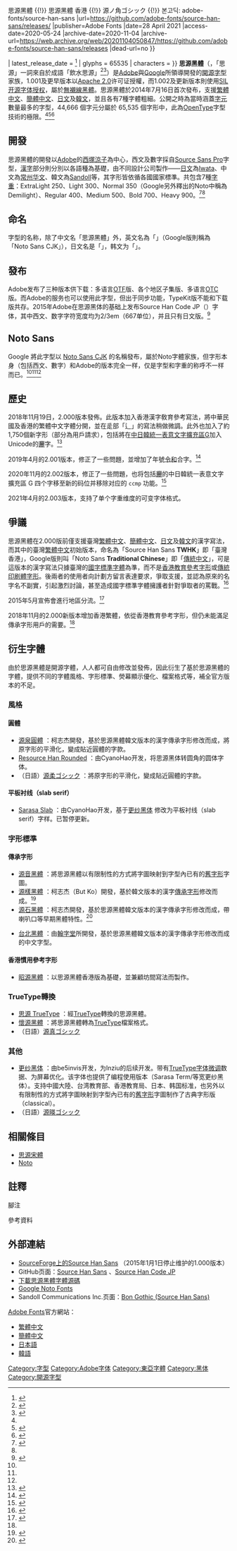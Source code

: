{{Citation style|time=2020-07-02T00:27:27+00:00}}
{{NoteTA|G1=IT|G2=FL}}
{{Infobox font
| name = 思源黑體
| familyname = Source Han
| image = [[File:Source_Han_Sans_Version_2_Specimen.svg|300px]]
| style = [[無襯線|無襯線]]
| classifications =  [[黑体_(字体)|黑體]]
| creator = [[Adobe|Adobe]]（[[小林劍|小林劍]]、[[西塚涼子|西塚涼子]]）、[[Google|Google]]、{{tsl|ja|イワタ|Iwata}}、[[常州华文|常州华文]]、[[Sandoll|Sandoll]]等<ref name="appledaily-20140716-434481"/><ref name="ithome-20140730">[http://www.ithome.com.tw/news/89713 Google如何設計思源黑體字型?消滅豆腐字是最高指導原則] {{Wayback|url=http://www.ithome.com.tw/news/89713 |date=20140802222331 }} -  iThome - 電週文化，戴廷芳，2014-07-30</ref>
| commissioned_by = 
| foundry = [[Adobe|Adobe]]
| foundries = 
| creationdate =
| releasedate =  {{release date and age|2014|07|16}}<ref name="adobeblog">{{cite web |last1=Belohlavek |first1=Caleb |title=Introducing Source Han Sans: An open source Pan-CJK typeface |url=http://blogs.adobe.com/conversations/2014/07/introducing-source-han-sans-an-open-source-pan-cjk-typeface.html |website=Adobe Blog |accessdate=26 October 2019 |date=15 July 2014 |archive-date=2016-08-22 |archive-url=https://web.archive.org/web/20160822071935/http://blogs.adobe.com/conversations/2014/07/introducing-source-han-sans-an-open-source-pan-cjk-typeface.html |dead-url=no }}</ref>
| trademark = 
| based_on = 
| aka = {{lang|en|Source Han Sans}}（[[英文|英文]]名稱）<br>{{lang|zh-hant|思源黑體}}（[[繁體中文|繁體中文]]名稱）<br>{{lang|zh-hans|思源黑体}}（[[簡體中文|簡體中文]]名稱）<br>{{lang|ja|源ノ角ゴシック}}（[[日文|日文]]名稱）<br>{{lang|ko|본고딕}}（[[韓文|韓文]]名稱）
| variations = 
| license = 1.001版及較早版本：[[Apache许可证|Apache许可证]]v2.0<br />1.002版及更新版本：[[SIL开源字体授权|SIL开源字体授权]]v1.1
| sample = 
| shown_here = 
| sample_fullimage = 
| latest_release_version = 2.004<ref>{{cite web |title=Source Han Sans {{!}} 思源黑体 {{!}} 思源黑體 {{!}} 思源黑體 香港 {{!}} 源ノ角ゴシック {{!}} 본고딕: adobe-fonts/source-han-sans |url=https://github.com/adobe-fonts/source-han-sans/releases/ |publisher=Adobe Fonts |date=28 April 2021 |access-date=2020-05-24 |archive-date=2020-11-04 |archive-url=https://web.archive.org/web/20201104050847/https://github.com/adobe-fonts/source-han-sans/releases |dead-url=no }}</ref>
| latest_release_date = {{release date and age|2021|04|08}}<ref>{{Cite web |url=https://github.com/adobe-fonts/source-han-sans/releases |title=存档副本 |access-date=2014-11-03 |archive-date=2020-11-04 |archive-url=https://web.archive.org/web/20201104050847/https://github.com/adobe-fonts/source-han-sans/releases |dead-url=no }}</ref>
| glyphs = 65535
| characters =
}}
{{Chinese
|collapse=yes
|t=思源黑體
|s=思源黑体
|p=Sīyuán Hēitǐ
|bpmf=ㄙ ㄩㄢˊ ㄏㄟ ㄊㄧˇ
|j=si1 jyun4 hak1 tai2
|y=sī yúhn hāk tái
|hiragana=げんのかくごしっく
|kanji=源ノ角ゴシック
|revhep=Gen no Kaku Goshikku
|hangul=본고딕
|hanja=本고딕
|rr=Bon Godik
}}
'''思源黑體'''（{{lang-en|Source Han Sans}}，「思源」一詞來自於成語「飲水思源」<ref>{{cite web|url=https://typekit.com/fonts/source-han-serif-traditional-chinese|title=Source Han Serif Traditional Chinese|website=Adobe Typekit|publisher=Adobe|access-date=2017-04-05|quote=範例文字：這句話後來演變成「飲水思源」這個成語，意為喝水的時候想一想流水的源頭，比喻不忘本。|archive-date=2018-01-11|archive-url=https://web.archive.org/web/20180111002626/https://typekit.com/fonts/source-han-serif-traditional-chinese|dead-url=no}}</ref><ref name="ryoko-adobe">{{cite web|author1=西塚涼子‏|title=Tweet #849270655040143360|url=https://twitter.com/ryon106/status/849270655040143360|website=Twitter|language=ja|access-date=2017-04-05|archive-date=2017-04-22|archive-url=https://web.archive.org/web/20170422054622/https://twitter.com/ryon106/status/849270655040143360|dead-url=no}}</ref>）是[[Adobe|Adobe]]與[[Google|Google]]所領導開發的[[開源|開源]][[字型|字型]]家族，1.001及更早版本以[[Apache_2.0|Apache 2.0]]许可证授權，而1.002及更新版本則使用[[SIL开源字体授权|SIL开源字体授权]]，屬於[[無襯線|無襯線]][[黑体_(字体)|黑體]]。思源黑體於2014年7月16日首次發布，支援[[繁體中文|繁體中文]]、[[簡體中文|簡體中文]]、[[日文|日文]]及[[韓文|韓文]]，並且各有7種字體粗細。公開之時為當時涵蓋[[字元|字元]]數量最多的字型，44,666 個字元分屬於 65,535 個字形中，此為[[OpenType|OpenType]]字型技術的極限。<ref name="appledaily-20140716-434481"/><ref name="ltn-20140716">{{cite web|url = http://3c.ltn.com.tw/3c/news.php?no=13324&type=5|title = 免費字體 +1: Adobe與Google推出思源黑體|date = 2014-07-16|publisher = [[自由時報|自由時報]]|deadurl = yes|archiveurl = https://web.archive.org/web/20140727043625/http://3c.ltn.com.tw/3c/news.php?no=13324&type=5|archivedate = 2014-07-27}}</ref><ref name="techbang-20140716">{{cite web |url = http://www.techbang.com/posts/19067-google-and-adobe-announced-the-launch-of-a-new-digital-fonts-siyuan-bold |title = Adobe與Google聯手推出新數位字體：思源黑體，中日韓多國語系、七種字體 免費下載 |date = 2014-07-16 |publisher = [[T客邦|T客邦]] |author = janus |access-date = 2014-07-22 |archive-date = 2020-10-30 |archive-url = https://web.archive.org/web/20201030134131/https://www.techbang.com/posts/19067-google-and-adobe-announced-the-launch-of-a-new-digital-fonts-siyuan-bold |dead-url = no }}</ref>

== 開發 ==
思源黑體的開發以[[Adobe|Adobe]]的[[西塚涼子|西塚涼子]]為中心，西文及數字採自[[Source_Sans_Pro|Source Sans Pro]]字型，[[漢字|漢字]]部分則分別以各語種為基礎，由不同設計公司製作——[[日文|日文]]為[[Iwata|Iwata]]、中文為[[常州华文|常州华文]]、韓文為[[Sandoll|Sandoll]]等，其字形皆依循各國國家標準。共包含7種[[字重|字重]]：ExtraLight 250、Light 300、Normal 350（Google另外釋出的Noto中稱為Demilight）、Regular 400、Medium 500、Bold 700、Heavy 900。<ref name="appledaily-20140716-434481">{{cite news | url = http://www.appledaily.com.tw/realtimenews/article/new/20140716/434481/ | title = Google、Adobe推「思源黑體」新字體 | date = 2014-07-16 | publisher = [[蘋果日報|蘋果日報]] | author = 朱正庭 | location = 臺北 | accessdate = 2014-07-22 | archive-date = 2015-12-31 | archive-url = https://web.archive.org/web/20151231053640/http://www.appledaily.com.tw/realtimenews/article/new/20140716/434481 | dead-url = no }}</ref><ref name="techbang-20140716"/>

== 命名 ==
字型的名称，除了中文名「思源黑體」外，英文名為「{{lang|en|Source Han Sans}}」（Google版則稱為「Noto Sans CJK」），日文名是「{{lang|ja|源ノ角ゴシック}}」，韩文为「{{lang|ko|본고딕}}」。

== 發布 ==
Adobe发布了三种版本供下载：多语言[[OpenType|OTF]]版、各个地区子集版、多语言[[OTC|OTC]]版。而Adobe的{{link-en|TypeKit|TypeKit}}服务也可以使用此字型，但出于同步功能，TypeKit版不能和下载版共存。2015年Adobe在思源黑体的基础上发布Source Han Code JP（{{lang|ja|源ノ角ゴシック Code JP}}）字体，其中西文、数字字符宽度均为2/3em（667单位），并且只有日文版。<ref>{{Cite web |url=https://blogs.adobe.com/CCJKType/2015/06/source-han-code-jp.html |title=Introducing Source Han Code JP |access-date=2016-08-16 |archive-date=2021-01-19 |archive-url=https://web.archive.org/web/20210119192539/https://blogs.adobe.com/CCJKType/2015/06/source-han-code-jp.html |dead-url=no }}</ref>

== Noto Sans ==
Google 將此字型以 [[Noto_Sans_CJK|Noto Sans CJK]] 的名稱發布，屬於Noto字體家族{{efn| name = noto |1= 電腦無法顯示的字型，會出現空白的[[虚缺号|方格]]，這些方格又稱為「豆腐」。而Noto字型的目的就是要消滅這些豆腐（意即盡可能地補上缺少的字元），所以「Noto」一詞其實源自於「'''No''' more '''to'''fu」（不再有豆腐）。<ref name="ithome-20140730"/>}}，但字形本身（包括西文、數字）和Adobe的版本完全一样，仅是字型和字重的称呼不一样而已。<ref name="appledaily-20140716-434481"/><ref name="ltn-20140716"/><ref name="techbang-20140716"/>

== 歷史 ==
2018年11月19日，2.000版本發佈。此版本加入香港漢字敎育參考寫法，將中華民國及香港的繁體中文字體分開，並在辵部「辶」的寫法稍做微調。此外也加入了約1,750個新字形（部分為用戶請求），包括將在[[中日韓統一表意文字擴充區G|中日韓統一表意文字擴充區G]]加入Unicode的[[wikt:𰻞|𰻞]]字。<ref name=":0">{{Cite web|url=https://raw.githubusercontent.com/adobe-fonts/source-han-sans/release/SourceHanSansReadMe.pdf|title=Source Han Sans Version 2.000 ReadMe|accessdate=2018-11-19|author=|date=|publisher=|archive-date=2021-02-26|archive-url=https://web.archive.org/web/20210226210545/https://raw.githubusercontent.com/adobe-fonts/source-han-sans/release/SourceHanSansReadMe.pdf|dead-url=no}}</ref>

2019年4月的2.001版本，修正了一些問題，並增加了年號[[令和|令和]]合字。<ref>{{cite web |title=Source Han Sans Version 2.001 |url=https://github.com/adobe-fonts/source-han-sans/raw/release/SourceHanSansReadMe.pdf |publisher=Adobe Fonts |accessdate=2019-07-16 |language=en |archive-date=2019-08-18 |archive-url=https://web.archive.org/web/20190818082152/https://raw.githubusercontent.com/adobe-fonts/source-han-sans/release/SourceHanSansReadMe.pdf |dead-url=no }}</ref>

2020年11月的2.002版本，修正了一些問題，也将包括[[wikt:𰻞|𰻞]]的中日韓統一表意文字擴充區 G 四个字移至新的码位并移除对应的 <code>ccmp</code> 功能。<ref>{{cite web |title=Source Han Sans Version 2.002 |url=https://github.com/adobe-fonts/source-han-sans/raw/release/SourceHanSansReadMe.pdf |publisher=Adobe Fonts |accessdate=2020-11-04 |language=en |archive-date=2019-08-18 |archive-url=https://web.archive.org/web/20190818082152/https://raw.githubusercontent.com/adobe-fonts/source-han-sans/release/SourceHanSansReadMe.pdf |dead-url=no }}</ref>

2021年4月的2.003版本，支持了单个字重维度的可变字体格式。

== 爭議 ==
思源黑體在2.000版前僅支援臺灣[[繁體中文|繁體中文]]、[[簡體中文|簡體中文]]、[[日文|日文]]及[[韓文|韓文]]的漢字寫法，而其中的臺灣[[繁體中文|繁體中文]]初始版本，命名為「Source Han Sans '''TWHK'''」即「臺灣香港」，Google版則叫「Noto Sans '''Traditional Chinese'''」即「[[傳統字形|傳統中文]]」，可是這版本的漢字寫法只據臺灣的[[國字標準字體|國字標準字體]]為準，而不是[[常用字字形表|香港教育參考字形]]或[[舊字形|傳統印刷體字形]]。後兩者的使用者向計劃方留言表達要求，爭取支援，並認為原來的名字名不副實，引起激烈討論，甚至造成國字標準字體擁護者針對爭取者的罵戰。<ref>{{Cite web|title=請還原Traditional Chinese的眞正Tradition寫法 · Issue #6 · adobe-fonts/source-han-sans|url=https://github.com/adobe-fonts/source-han-sans/issues/6|work=GitHub|accessdate=2019-05-07|language=en|archive-date=2021-11-11|archive-url=https://web.archive.org/web/20211111113555/https://github.com/adobe-fonts/source-han-sans/issues/6|dead-url=no}}</ref>

2015年5月宣佈會進行地區分流。<ref>{{Cite web|title=Splitting TWHK into TW & HK · Issue #48 · adobe-fonts/source-han-sans|url=https://github.com/adobe-fonts/source-han-sans/issues/48|work=GitHub|accessdate=2019-05-07|language=en|archive-date=2021-08-25|archive-url=https://web.archive.org/web/20210825080432/https://github.com/adobe-fonts/source-han-sans/issues/48|dead-url=no}}</ref>

2018年11月的2.000新版本增加香港繁體，依從香港教育參考字形，但仍未能滿足傳承字形用戶的需要。<ref name=":0" />

== 衍生字體 ==
由於思源黑體是開源字體，人人都可自由修改並發佈，因此衍生了基於思源黑體的字體，提供不同的字體風格、字形標準、熒幕顯示優化、檔案格式等，補全官方版本的不足。

=== 風格 ===

==== 圓體 ====
* [https://github.com/ButTaiwan/gensen-font 源泉圓體] {{Wayback|url=https://github.com/ButTaiwan/gensen-font |date=20201224180407 }}：柯志杰開發，基於思源黑體韓文版本的漢字傳承字形修改而成，將原字形的平滑化，變成貼近圓體的字款。
* [https://github.com/CyanoHao/Resource-Han-Rounded Resource Han Rounded] {{Wayback|url=https://github.com/CyanoHao/Resource-Han-Rounded |date=20210114151810 }}：由CyanoHao开发，将思源黑体转圆角的圆体字体。
* （日語）[http://jikasei.me/font/genjyuu/ 源柔ゴシック] {{Wayback|url=http://jikasei.me/font/genjyuu/ |date=20210125042512 }}：將原字形的平滑化，變成貼近圓體的字款。

==== 平板衬线（slab serif） ====

* [https://github.com/CyanoHao/Sarasa-Slab Sarasa Slab] {{Wayback|url=https://github.com/CyanoHao/Sarasa-Slab |date=20201105102649 }}：由CyanoHao开发，基于[https://github.com/be5invis/Sarasa-Gothic 更纱黑体] {{Wayback|url=https://github.com/be5invis/Sarasa-Gothic |date=20210117051238 }}修改为平板衬线（slab serif）字样。已暂停更新。

=== 字形標準 ===

==== 傳承字形 ====
* [https://github.com/MoneMizuno/Genne-Gothic 源音黑體] {{Wayback|url=https://github.com/MoneMizuno/Genne-Gothic |date=20200917015921 }}：將思源黑體以有限制性的方式將字圖映射到字型內已有的[[舊字形|舊字形]]字圖。
* [https://github.com/ButTaiwan/genyog-font 源樣黑體] {{Wayback|url=https://github.com/ButTaiwan/genyog-font |date=20201224224014 }}：柯志杰（But Ko）開發，基於韓文版本的漢字[[傳承字形|傳承字形]]修改而成。<ref name="genyo-genryu-genwan-font">{{Cite web|title=源樣、源流、源雲明體：三款改造自思源宋體免費繁體中文字型下載|url=https://free.com.tw/genyo-genryu-genwan-font/|publisher=免費資源網路社群|accessdate=2019-08-24|archive-date=2021-01-18|archive-url=https://web.archive.org/web/20210118072234/https://free.com.tw/genyo-genryu-genwan-font/|dead-url=no}}</ref>
* [https://github.com/ButTaiwan/genseki-font 源石黑體] {{Wayback|url=https://github.com/ButTaiwan/genseki-font |date=20201109054501 }}：柯志杰開發，基於思源黑體韓文版本的漢字傳承字形修改而成，帶喇叭口等早期黑體特性。<ref>{{Cite web|title=源石黑體：修改自思源黑體，重現早期復古黑體免費下載|url=https://free.com.tw/genseki-font/|publisher=免費資源網路社群|accessdate=2019-08-24|archive-date=2021-01-21|archive-url=https://web.archive.org/web/20210121004344/https://free.com.tw/genseki-font/|dead-url=no}}</ref>

*[https://sites.google.com/view/jtfoundry/ 台北黑體] {{Wayback|url=https://sites.google.com/view/jtfoundry/ |date=20200925023506 }}：由[[翰字堂|翰字堂]]所開發，基於思源黑體韓文版本的漢字傳承字形修改而成的中文字型。

==== 香港慣用參考字形 ====

* [https://chiron-fonts.github.io/sans/ 昭源黑體] {{Wayback|url=https://chiron-fonts.github.io/sans/ |date=20220126021523 }}：以思源黑體香港版為基礎，並兼顧坊間寫法而製作。

=== TrueType轉換 ===
* [https://github.com/Pal3love/Source-Han-TrueType 思源 TrueType] {{Wayback|url=https://github.com/Pal3love/Source-Han-TrueType |date=20220120112239 }}：經[[TrueType|TrueType]]轉換的思源黑體。
* [https://github.com/HWN4/kaigen-gothic 懷源黑體] {{Wayback|url=https://github.com/HWN4/kaigen-gothic |date=2022011615530 }}：將思源黑體轉為[[TrueType|TrueType]]檔案格式。
* （日語）[http://jikasei.me/font/genshin/ 源真ゴシック] {{Wayback|url=http://jikasei.me/font/genshin/ |date=20201202130526 }}

=== 其他 ===
* [https://github.com/be5invis/Sarasa-Gothic 更纱黑体] {{Wayback|url=https://github.com/be5invis/Sarasa-Gothic |date=20210117051238 }}：由be5invis开发，为Inziu的后续开发。带有[[TrueType|TrueType]][[字体微调|字体微调]]数据、为屏幕优化。该字体也提供了编程使用版本（Sarasa Term/等宽更纱黑体）。支持中國大陸、台湾教育部、香港教育局、日本、韩国标准，也另外以有限制性的方式將字圖映射到字型內已有的[[舊字形|舊字形]]字圖制作了古典字形版（classical）。
* （日語）[http://okoneya.jp/font/ 源暎ゴシック] {{Wayback|url=http://okoneya.jp/font/ |date=20210214041152 }}

== 相關條目 ==
*[[思源宋體|思源宋體]]
*[[Noto|Noto]]

== 註釋 ==
;腳注
{{notelist|iger=}}
;參考資料
{{reflist}}

==外部連結==
*[http://sourceforge.net/adobe/source-han-sans/wiki/Home/ SourceForge上的Source Han Sans] {{Wayback|url=http://sourceforge.net/adobe/source-han-sans/wiki/Home/ |date=20171219183234 }}（2015年1月1日停止维护的1.000版本）
*GitHub页面：[https://github.com/adobe-fonts/source-han-sans/ Source Han Sans] {{Wayback|url=https://github.com/adobe-fonts/source-han-sans/ |date=20210225215452 }}、[https://github.com/adobe-fonts/source-han-code-jp Source Han Code JP] {{Wayback|url=https://github.com/adobe-fonts/source-han-code-jp |date=20201101010842 }}
*[https://github.com/adobe-fonts/source-han-sans/tree/release 下載思源黑體字體源碼] {{Wayback|url=https://github.com/adobe-fonts/source-han-sans/tree/release |date=20201122055322 }}
*[https://www.google.com/get/noto Google Noto Fonts] {{Wayback|url=https://www.google.com/get/noto |date=20210321103034 }}
*Sandoll Communications Inc.页面：[https://web.archive.org/web/20160816165237/http://www.sandoll.co.kr/en/?viba_portfolio=bongothic Bon Gothic (Source Han Sans)]
[[Adobe_Fonts|Adobe Fonts]]官方網站：
* [https://fonts.adobe.com/fonts/source-han-sans-traditional-chinese?ref=tk.com 繁體中文] {{Wayback|url=https://fonts.adobe.com/fonts/source-han-sans-traditional-chinese?ref=tk.com |date=20220213072235 }}
* [https://fonts.adobe.com/fonts/source-han-sans-simplified-chinese?ref=tk.com 簡體中文] {{Wayback|url=https://fonts.adobe.com/fonts/source-han-sans-simplified-chinese?ref=tk.com |date=20220213072251 }}
* [https://fonts.adobe.com/fonts/source-han-sans-japanese?ref=tk.com 日本語] {{Wayback|url=https://fonts.adobe.com/fonts/source-han-sans-japanese?ref=tk.com |date=20220313141057 }}
* [https://fonts.adobe.com/fonts/source-han-sans-korean?ref=tk.com#fonts-section 韓語] {{Wayback|url=https://fonts.adobe.com/fonts/source-han-sans-korean?ref=tk.com#fonts-section |date=20220213092427 }}
{{Free and open-source typography}}
{{DEFAULTSORT:NotoSansCJKTC}}
[[Category:字型|Category:字型]]
[[Category:Adobe字体|Category:Adobe字体]]
[[Category:東亞字體|Category:東亞字體]]
[[Category:黑体|Category:黑体]]
[[Category:開源字型|Category:開源字型]]